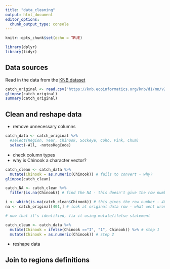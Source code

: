 ```yaml
---
title: "data_cleaning"
output: html_document
editor_options: 
  chunk_output_type: console
---
```


```r
knitr::opts_chunk$set(echo = TRUE)
```

```r
library(dplyr)
library(tidyr)
```


## Data sources

Read in the data from the [KNB dataset](https://knb.ecoinformatics.org/view/df35b.304.2)
```r
catch_original <- read.csv("https://knb.ecoinformatics.org/knb/d1/mn/v2/object/df35b.302.1")
glimpse(catch_original)
summary(catch_original)
```

## Clean and reshape data

- remove unnecessary columns
```r
catch_data <- catch_original %>% 
  #select(Region, Year, Chinook, Sockeye, Coho, Pink, Chum)
  select(-All, -notesRegCode)
```

- check column types
- why is Chinook a character vector?
```r
catch_clean <- catch_data %>% 
  mutate(Chinook = as.numeric(Chinook)) # fails to convert - why?
glimpse(catch_clean)
```


```r
catch_NA <- catch_clean %>% 
  filter(is.na(Chinook)) # find the NA - this doesn't give the row number

i <- which(is.na(catch_clean$Chinook)) # this gives the row number - 401
na <- catch_original[401,] # look at original data row - what went wrong? it's an "I" instead of a "1"

# now that it's identified, fix it using mutate/ifelse statement

catch_clean <- catch_data %>% 
  mutate(Chinook = ifelse(Chinook =="I", "1", Chinook)) %>% # step 1
  mutate(Chinook = as.numeric(Chinook)) # step 2

```


- reshape data

## Join to regions definitions
